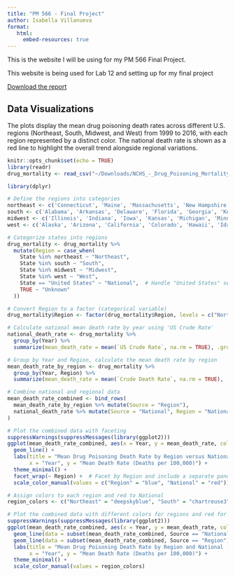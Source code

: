 ```yaml
---
title: "PM 566 - Final Project"
author: Isabella Villanueva
format:
   html:
     embed-resources: true
---
```

This is the website I will be using for my PM 566 Final Project.

This website is being used for Lab 12 and setting up for my final project

[Download the report](docs/Bella's%20Final.pdf)

## Data Visualizations

The plots display the mean drug poisoning death rates across different U.S. regions (Northeast, South, Midwest, and West) from 1999 to 2016, with each region represented by a distinct color. The national death rate is shown as a red line to highlight the overall trend alongside regional variations.

```r
knitr::opts_chunk$set(echo = TRUE)
library(readr)
drug_mortality <- read_csv("~/Downloads/NCHS_-_Drug_Poisoning_Mortality_by_State__United_States_20241018.csv", show_col_types = FALSE)
```

```r
library(dplyr)

# Define the regions into categories
northeast <- c('Connecticut', 'Maine', 'Massachusetts', 'New Hampshire', 'New Jersey', 'New York', 'Pennsylvania', 'Rhode Island', 'Vermont')
south <- c('Alabama', 'Arkansas', 'Delaware', 'Florida', 'Georgia', 'Kentucky', 'Louisiana', 'Maryland', 'Mississippi', 'North Carolina', 'Oklahoma', 'South Carolina', 'Tennessee', 'Texas', 'Virginia', 'West Virginia', 'District of Columbia')  # Added D.C.to South region
midwest <- c('Illinois', 'Indiana', 'Iowa', 'Kansas', 'Michigan', 'Minnesota', 'Missouri', 'Nebraska', 'North Dakota', 'Ohio', 'South Dakota', 'Wisconsin')
west <- c('Alaska', 'Arizona', 'California', 'Colorado', 'Hawaii', 'Idaho', 'Montana', 'Nevada', 'New Mexico', 'Oregon', 'Utah', 'Washington', 'Wyoming')

# Categorize states into regions
drug_mortality <- drug_mortality %>%
  mutate(Region = case_when(
    State %in% northeast ~ "Northeast",
    State %in% south ~ "South",
    State %in% midwest ~ "Midwest",
    State %in% west ~ "West",
    State == "United States" ~ "National",  # Handle "United States" separately
    TRUE ~ "Unknown"
  ))

# Convert Region to a factor (categorical variable)
drug_mortality$Region <- factor(drug_mortality$Region, levels = c("Northeast", "South", "Midwest", "West", "National"))
```
```r
# Calculate national mean death rate by year using 'US Crude Rate'
national_death_rate <- drug_mortality %>%
  group_by(Year) %>%
  summarize(mean_death_rate = mean(`US Crude Rate`, na.rm = TRUE), .groups = 'drop')

# Group by Year and Region, calculate the mean death rate by region
mean_death_rate_by_region <- drug_mortality %>%
  group_by(Year, Region) %>%
  summarize(mean_death_rate = mean(`Crude Death Rate`, na.rm = TRUE), .groups = 'drop')

# Combine national and regional data
mean_death_rate_combined <- bind_rows(
  mean_death_rate_by_region %>% mutate(Source = "Region"),
  national_death_rate %>% mutate(Source = "National", Region = "National")  # Label National data as a region
)

# Plot the combined data with faceting
suppressWarnings(suppressMessages(library(ggplot2)))
ggplot(mean_death_rate_combined, aes(x = Year, y = mean_death_rate, color = Source, linetype = Source)) +
  geom_line() +
  labs(title = "Mean Drug Poisoning Death Rate by Region versus National (1999-2016)",
       x = "Year", y = "Mean Death Rate (Deaths per 100,000)") +
  theme_minimal() +
  facet_wrap(~ Region) +  # Facet by Region and include a separate panel for National
  scale_color_manual(values = c("Region" = "blue", "National" = "red"))  # Customize colors for the lines
```

```r
# Assign colors to each region and red to National
region_colors <- c("Northeast" = "deepskyblue", "South" = "chartreuse3", "Midwest" = "darkorchid3", "West" = "orange", "National" = "red")

# Plot the combined data with different colors for regions and red for the national line
suppressWarnings(suppressMessages(library(ggplot2)))
ggplot(mean_death_rate_combined, aes(x = Year, y = mean_death_rate, color = Region)) +
  geom_line(data = subset(mean_death_rate_combined, Source == "National"), linewidth = 1.5, color = "red") +  # Red National line
  geom_line(data = subset(mean_death_rate_combined, Source == "Region"), alpha = 0.7) +  # Regional lines with transparency
  labs(title = "Mean Drug Poisoning Death Rate by Region and National (1999-2016)",
       x = "Year", y = "Mean Death Rate (Deaths per 100,000)") +
  theme_minimal() +
  scale_color_manual(values = region_colors)
```
